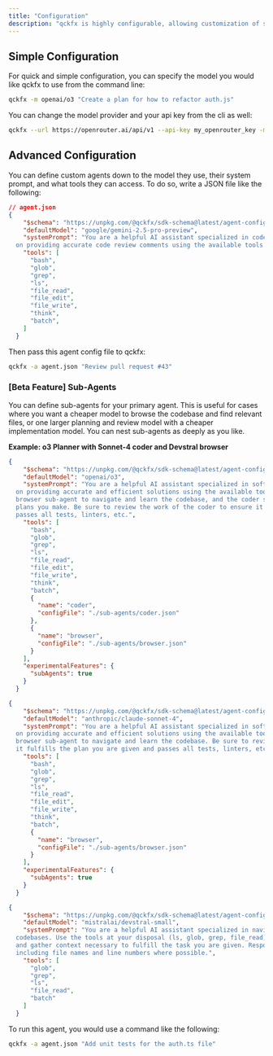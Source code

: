 ```yaml
---
title: "Configuration"
description: "qckfx is highly configurable, allowing customization of system prompts, models, and tools."
---
```


## Simple Configuration

For quick and simple configuration, you can specify the model you would like qckfx to use from the command line:

```bash
qckfx -m openai/o3 "Create a plan for how to refactor auth.js"
```

You can change the model provider and your api key from the cli as well:

```bash
qckfx --url https://openrouter.ai/api/v1 --api-key my_openrouter_key -m google/gemini-2.5-pro-preview "Fix the login bug"
```

## Advanced Configuration

You can define custom agents down to the model they use, their system prompt, and what tools they can access. To do so, write a JSON file like the following:

```json
// agent.json
{
    "$schema": "https://unpkg.com/@qckfx/sdk-schema@latest/agent-config.schema.json",
    "defaultModel": "google/gemini-2.5-pro-preview",
    "systemPrompt": "You are a helpful AI assistant specialized in code review. Focus 
  on providing accurate code review comments using the available tools and the built-in github cli (gh).",
    "tools": [
      "bash",
      "glob",
      "grep",
      "ls",
      "file_read",
      "file_edit",
      "file_write",
      "think",
      "batch",
    ]
  }
```

Then pass this agent config file to qckfx:

```bash
qckfx -a agent.json "Review pull request #43"
```

### [Beta Feature] Sub-Agents

You can define sub-agents for your primary agent. This is useful for cases where you want a cheaper model to browse the codebase and find relevant files, or one larger planning and review model with a cheaper implementation model. You can nest sub-agents as deeply as you like.

**Example: o3 Planner with Sonnet-4 coder and Devstral browser**

<CodeGroup>

```json agent.json
{
    "$schema": "https://unpkg.com/@qckfx/sdk-schema@latest/agent-config.schema.json",
    "defaultModel": "openai/o3",
    "systemPrompt": "You are a helpful AI assistant specialized in software development. Focus 
  on providing accurate and efficient solutions using the available tools. Prioritize using the
  browser sub-agent to navigate and learn the codebase, and the coder sub-agent to implement the
  plans you make. Be sure to review the work of the coder to ensure it matches your plan and
  passes all tests, linters, etc.",
    "tools": [
      "bash",
      "glob",
      "grep",
      "ls",
      "file_read",
      "file_edit",
      "file_write",
      "think",
      "batch",
      {
        "name": "coder",
        "configFile": "./sub-agents/coder.json"
      },
      {
        "name": "browser",
        "configFile": "./sub-agents/browser.json"
      }
    ],
    "experimentalFeatures": {
      "subAgents": true
    }
  }
```


```json sub-agents/coder.json
{
    "$schema": "https://unpkg.com/@qckfx/sdk-schema@latest/agent-config.schema.json",
    "defaultModel": "anthropic/claude-sonnet-4",
    "systemPrompt": "You are a helpful AI assistant specialized in software development. Focus 
  on providing accurate and efficient solutions using the available tools. Prioritize using the
  browser sub-agent to navigate and learn the codebase. Be sure to review your work to ensure 
  it fulfills the plan you are given and passes all tests, linters, etc.",
    "tools": [
      "bash",
      "glob",
      "grep",
      "ls",
      "file_read",
      "file_edit",
      "file_write",
      "think",
      "batch",
      {
        "name": "browser",
        "configFile": "./sub-agents/browser.json"
      }
    ],
    "experimentalFeatures": {
      "subAgents": true
    }
  }
```


```json sub-agents/browser.json
{
    "$schema": "https://unpkg.com/@qckfx/sdk-schema@latest/agent-config.schema.json",
    "defaultModel": "mistralai/devstral-small",
    "systemPrompt": "You are a helpful AI assistant specialized in navigating and understanding 
  codebases. Use the tools at your disposal (ls, glob, grep, file_read) to browse the codebase 
  and gather context necessary to fulfill the task you are given. Respond in great detail, 
  including file names and line numbers where possible.",
    "tools": [
      "glob",
      "grep",
      "ls",
      "file_read",
      "batch"
    ]
  }
```

</CodeGroup>

To run this agent, you would use a command like the following: 

```bash
qckfx -a agent.json "Add unit tests for the auth.ts file"
```
